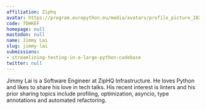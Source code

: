 ```yaml
---
affiliation: Ziphq
avatar: https://program.europython.eu/media/avatars/profile_picture_202105_HCxWsMb.jpg
code: 7DHKEF
homepage: null
mastodon: null
name: Jimmy Lai
slug: jimmy-lai
submissions:
- streamlining-testing-in-a-large-python-codebase
twitter: null
---
```


Jimmy Lai is a Software Engineer at ZipHQ Infrastructure. He loves Python and likes to share his love in tech talks. His recent interest is linters and his prior sharing topics include profiling, optimization, asyncio, type annotations and automated refactoring.
